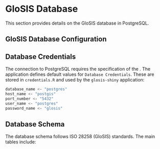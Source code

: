 
# **GloSIS Database**

This section provides details on the GloSIS database in PostgreSQL.

## GloSIS Database Configuration


## Database Credentials
The connection to PostgreSQL requires the specification of the . The application defines default values for `Database Credentials`.
These are stored in `credentials.R` and used by the `glosis-shiny` application:

```bash
database_name <- "postgres"
host_name <- "postgis"
port_number <- "5432"
user_name <- "postgres"
password_name <- "glosis"
```

## Database Schema


The database schema follows ISO 28258 (GloSIS) standards. The main tables include:

